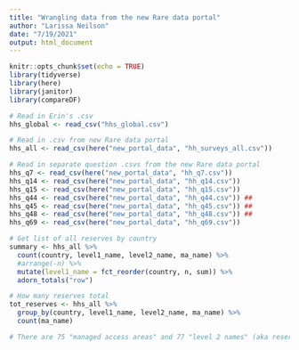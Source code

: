 ```yaml
---
title: "Wrangling data from the new Rare data portal"
author: "Larissa Neilson"
date: "7/19/2021"
output: html_document
---
```


```r
knitr::opts_chunk$set(echo = TRUE)
library(tidyverse)
library(here)
library(janitor)
library(compareDF)
```

```r
# Read in Erin's .csv
hhs_global <- read_csv("hhs_global.csv")

# Read in .csv from new Rare data portal
hhs_all <- read_csv(here("new_portal_data", "hh_surveys_all.csv"))

# Read in separate question .csvs from the new Rare data portal
hhs_q7 <- read_csv(here("new_portal_data", "hh_q7.csv"))
hhs_q14 <- read_csv(here("new_portal_data", "hh_q14.csv")) 
hhs_q15 <- read_csv(here("new_portal_data", "hh_q15.csv"))
hhs_q44 <- read_csv(here("new_portal_data", "hh_q44.csv")) ##
hhs_q45 <- read_csv(here("new_portal_data", "hh_q45.csv")) ##
hhs_q48 <- read_csv(here("new_portal_data", "hh_q48.csv")) ##
hhs_q69 <- read_csv(here("new_portal_data", "hh_q69.csv"))
```

```r
# Get list of all reserves by country
summary <- hhs_all %>% 
  count(country, level1_name, level2_name, ma_name) %>% 
  #arrange(-n) %>% 
  mutate(level1_name = fct_reorder(country, n, sum)) %>% 
  adorn_totals("row")

# How many reserves total
tot_reserves <- hhs_all %>%
  group_by(country, level1_name, level2_name, ma_name) %>%
  count(ma_name)

# There are 75 "managed access areas" and 77 "level 2 names" (aka reserves?)
```

